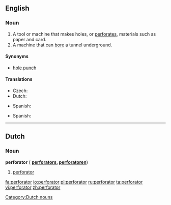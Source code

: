 ==English==

===Noun===
{{en-noun}}

# A tool or machine that makes holes, or [[perforate]]s, materials such as paper and card.
# A machine that can [[bore]] a tunnel underground.

====Synonyms====
* [[hole punch]]

====Translations====
{{trans-top|tool that makes holes}}
* Czech: {{t-|cs|děrovačka|f}}
* Dutch: {{t-|nl|perforator|m}}
{{trans-mid}}
* Spanish: {{t-|es|máquina perforadora|f}}
{{trans-bottom}}

{{trans-top|machine that bores}}
* Spanish: {{t-|es|máquina perforadora|f}}
{{trans-mid}}
{{trans-bottom}}

----

==Dutch==

===Noun===
'''perforator''' ({{plural}} '''[[perforators]], [[perforatoren]]''')

# [[#Dutch|perforator]]

[[Category:Dutch nouns]]

[[fa:perforator]]
[[io:perforator]]
[[pl:perforator]]
[[ru:perforator]]
[[ta:perforator]]
[[vi:perforator]]
[[zh:perforator]]